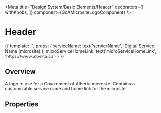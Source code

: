 

<Meta title="Design System/Basic Elements/Header" decorators={[
        withKnobs,
    ]}
    component={GoAMicrositeLogoComponent}
 />

# Header

<Preview>
  <Story name="Micro Site Logo" height={100} parameters={
    {
      design: {
        specUrl: 'https://xd.adobe.com/view/18ccfd61-7e54-450e-a05d-cabfff452d6e-4d9f/screen/bbcbebfa-96a4-4625-931e-54b7b7e60b4e/specs',
        reviewUrl: 'https://xd.adobe.com/view/75ca41d4-040c-4b1d-6ff9-0430b7119cf0-03fb/'
      }
    }
  }>
    {{
        template: `<GoAMicrositeLogo serviceName="Digital Service Name" microServiceHomeLink="http://www.alberta.ca" />`,
        props: {
          serviceName: text('serviceName', 'Digital Service Name (microsite)'),
          microServiceHomeLink: text('microServiceHomeLink', 'https://www.alberta.ca')
        }
    }}
  </Story>
</Preview>

## Overview

A logo to use for a Government of Alberta microsite.  Contains a customizable service name and home link for the microsite.

## Properties

<props component={GoAMicrositeLogoComponent} />